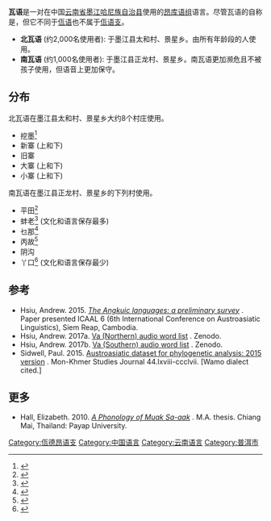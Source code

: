 {{for|[[佤语|佤语]]|佤语}}
{{Infobox language
|name=瓦语
|nativename=
|region=中国[[墨江县|墨江县]]
|speakers=3,000
|date=2015
|ref=<ref name="Hsiu2015">Hsiu, Andrew. 2015. [https://zenodo.org/record/1127808 ''The Angkuic languages: a preliminary survey''] {{Wayback|url=https://zenodo.org/record/1127808 |date=20200516193005 }}. Paper presented ICAAL 6 (6th International Conference on Austroasiatic Linguistics), Siem Reap, Cambodia. {{doi|10.5281/zenodo.1127808}}</ref>
|familycolor=南亚语系
|fam2=卡西-佤德昂语支
|fam3=[[佤德昂语支|佤德昂语支]]
|fam4=[[昂库语组|昂库语组]]
|iso3=none
|glotto=east2776
|glottorefname=Eastern Angkuic
}}

'''瓦语'''是一对在中国[[云南省|云南省]][[墨江哈尼族自治县|墨江哈尼族自治县]]使用的[[昂库语组|昂库语组]]语言。尽管瓦语的自称是''{{IPA|vaʔ51}}''，但它不同于[[佤语|佤语]]也不属于[[佤语支|佤语支]]。

*'''北瓦语''' (约2,000名使用者): 于墨江县太和村、景星乡。由所有年龄段的人使用。
*'''南瓦语''' (约1,000名使用者): 于墨江县正龙村、景星乡。南瓦语更加濒危且不被孩子使用，但语音上更加保守。

==分布==
北瓦语在墨江县太和村、景星乡大约8个村庄使用。
*挖墨<ref>{{Cite web | url=http://www.ynszxc.net/villagePage/vIndex.aspx?departmentid=178656 | title=墨江哈尼族自治县景星乡太和村委会挖墨自然村 | access-date=2021-03-16 | archive-date=2020-05-20 | archive-url=https://web.archive.org/web/20200520073421/http://www.ynszxc.net/villagePage/vIndex.aspx?departmentid=178656 | dead-url=no }}</ref>
*新寨 (上和下)
*旧寨
*大寨 (上和下)
*小寨 (上和下)

南瓦语在墨江县正龙村、景星乡的下列村使用。
*平田<ref>{{Cite web | url=http://www.ynszxc.net/villagePage/vIndex.aspx?departmentid=171501 | title=墨江哈尼族自治县团田乡岔河村平田 | access-date=2021-03-16 | archive-date=2020-05-17 | archive-url=https://web.archive.org/web/20200517220219/http://www.ynszxc.net/villagePage/vIndex.aspx?departmentid=171501 | dead-url=no }}</ref>
*蚌老<ref>{{Cite web | url=http://www.ynszxc.net/villagePage/vIndex.aspx?departmentid=178703 | title=墨江哈尼族自治县景星乡正龙村委会蚌老自然村 | access-date=2021-03-16 | archive-date=2020-05-18 | archive-url=https://web.archive.org/web/20200518082753/http://www.ynszxc.net/villagePage/vIndex.aspx?departmentid=178703 | dead-url=no }}</ref> (文化和语言保存最多)
*乜那<ref>{{Cite web | url=http://www.ynszxc.net/villagePage/vIndex.aspx?departmentid=178704 | title=墨江哈尼族自治县景星乡正龙村委会乜那自然村 | access-date=2021-03-16 | archive-date=2020-05-16 | archive-url=https://web.archive.org/web/20200516212520/http://www.ynszxc.net/villagePage/vIndex.aspx?departmentid=178704 | dead-url=no }}</ref>
*丙故<ref>{{Cite web | url=http://www.ynszxc.net/villagePage/vIndex.aspx?departmentid=178706 | title=墨江哈尼族自治县景星乡正龙村委会丙故自然村 | access-date=2021-03-16 | archive-date=2020-05-19 | archive-url=https://web.archive.org/web/20200519231314/http://www.ynszxc.net/villagePage/vIndex.aspx?departmentid=178706 | dead-url=no }}</ref>
*阴沟
*丫口<ref>{{Cite web | url=http://www.ynszxc.net/villagePage/vIndex.aspx?departmentid=178659 | title=墨江哈尼族自治县景星乡太和村委会丫口自然村 | access-date=2021-03-16 | archive-date=2020-05-18 | archive-url=https://web.archive.org/web/20200518082756/http://www.ynszxc.net/villagePage/vIndex.aspx?departmentid=178659 | dead-url=no }}</ref> (文化和语言保存最少)

==参考==
{{Reflist}}
*Hsiu, Andrew. 2015. [https://zenodo.org/record/1127808 ''The Angkuic languages: a preliminary survey''] {{Wayback|url=https://zenodo.org/record/1127808 |date=20200516193005 }}. Paper presented ICAAL 6 (6th International Conference on Austroasiatic Linguistics), Siem Reap, Cambodia. {{doi|10.5281/zenodo.1127808}}
*Hsiu, Andrew. 2017a. [https://sites.google.com/site/msealangs/austroasiatic/va Va (Northern) audio word list] {{Wayback|url=https://sites.google.com/site/msealangs/austroasiatic/va |date=20201009124551 }}. Zenodo. {{doi|10.5281/zenodo.1122622}}
*Hsiu, Andrew. 2017b. [https://sites.google.com/site/msealangs/austroasiatic/va Va (Southern) audio word list] {{Wayback|url=https://sites.google.com/site/msealangs/austroasiatic/va |date=20201009124551 }}. Zenodo. {{doi|10.5281/zenodo.1123287}}
*Sidwell, Paul. 2015. [http://www.mksjournal.org/mks44sidwell.pdf Austroasiatic dataset for phylogenetic analysis: 2015 version] {{Wayback|url=http://www.mksjournal.org/mks44sidwell.pdf |date=20161129205451 }}. Mon-Khmer Studies Journal 44.lxviii-ccclvii. [Wamo dialect cited.]

==更多==
*Hall, Elizabeth. 2010. ''[http://www.sil.org/resources/archives/53966 A Phonology of Muak Sa-aak] {{Wayback|url=http://www.sil.org/resources/archives/53966 |date=20150129103605 }}''. M.A. thesis. Chiang Mai, Thailand: Payap University.

{{中国语言}}
{{南亚语系}}

[[Category:佤德昂语支|Category:佤德昂语支]]
[[Category:中国语言|Category:中国语言]]
[[Category:云南语言|Category:云南语言]]
[[Category:普洱市|Category:普洱市]]